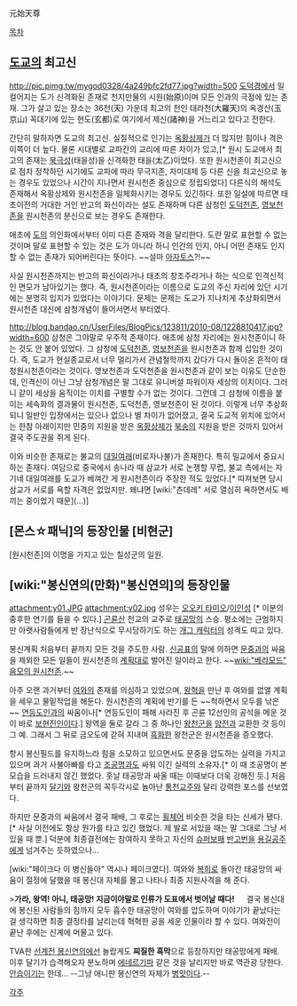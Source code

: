 元始天尊

[[목차]]
== [[도교]]의 최고신 ==
http://pic.pimg.tw/mygod0328/4a249bfc2fd77.jpg?width=500
[[도덕경]]에서 일컬어지는 도가 신격화된 존재로 천지만물의 시원(始原)이며 모든 인과의 극점에 있는 존재. 그가 살고 있는 장소는 36천(天) 가운데 최고의 천인 대라천(大羅天)의 옥경산(玉京山) 꼭대기에 있는 현도(玄都)로 여기에서 제신(諸神)을 거느리고 있다고 전한다. 

간단히 말하자면 도교의 최고신. 실질적으로 인기는 [[옥황상제]]가 더 많지만 힘이나 격은 이쪽이 더 높다. 물론 시대별로 교파간의 교리에 따른 차이가 있고,[* 원시 도교에서 최고의 존재는 [[북극성]](태을성)을 신격화한 태을(太乙)이었다. 또한 원시천존이 최고신으로 점차 정착하던 시기에도 교파에 따라 무극지존, 자미대제 등 다른 신을 최고신으로 놓는 경우도 있었으나 시간이 지나면서 원시천존 중심으로 정립되었다] 다른식의 해석도 존재해서 옥황상제와 원시천존을 일체화시키는 경우도 있긴하다. 또한 일설에 따르면 태초이전의 거대한 거인 반고의 화신이라는 설도 존재하며 다른 삼청인 [[도덕천존]], [[영보천존]]을 원시천존의 분신으로 보는 경우도 존재한다.

애초에 [[도]]의 의인화에서부터 이미 다른 존재와 격을 달리한다. 도란 말로 표현할 수 없는 것이며 말로 표현할 수 있는 것은 도가 아니라 하니 인간의 인지, 아니 어떤 존재도 인지 할 수 없는 존재가 되어버린다는 뜻이다. ~~설마 [[아자토스]]?!~~ 

사실 원시천존까지는 반고의 화신이라거나 태초의 창조주라거나 하는 식으로 인격신적인 면모가 남아있기는 했다. 즉, 원시천존이라는 이름으로 도교의 주신 자리에 있던 시기에는 분명히 입지가 있었다는 이야기다. 문제는 문제는 도교가 지나치게 추상화되면서 원시천존 대신에 삼청개념이 들어서면서 부터였다.

http://blog.bandao.cn/UserFiles/BlogPics/123811/2010-08/1228810417.jpg?width=600
삼청은 그야말로 우주적 존재이다. 애초에 삼청 자리에는 원시천존이니 하는 것도 안 붙어 있었다. 그 삼청에 [[도덕천존]], [[영보천존]]을 원시천존과 함께 삽입한 것이다. 즉, 도교가 현실종교로서 너무 멀리가서 관념철학까지 갔다가 다시 돌아온 흔적이 태청원시천존이라는 것이다. 영보천존과 도덕천존을 원시천존과 같이 보는 이유도 단순한데, 인격신이 아닌 그냥 삼청개념은 말 그대로 유니버설 파워이자 세상의 이치이다. 그러니 같이 세상을 움직이는 이치를 구별할 수가 없는 것이다. 그런데 그 삼청에 이름을 붙이는 세속화의 결과물이 원시천존, 도덕천존, 영보천존이 된 것이다. 이렇게 너무 추상화 되니 일반인 입장에서는 있으나 없으나 별 차이가 없어졌고, 결국 도교적 위치에 있어서는 한참 아래이지만 민중의 지원을 받은 [[옥황상제]]가 [[북송]]의 지원을 받은 것까지 있어서 결국 주도권을 쥐게 된다.

이와 비슷한 존재로는 불교의 [[대일여래]](비로자나불)가 존재한다. 특히 밀교에서 중요시하는 존재다. 여담으로 중국에서 송나라 때 삼교가 서로 논쟁할 무렵, 불교 측에서는 자기네 대일여래를 도교가 베껴간 게 원시천존이라 주장한 적도 있었다.[* 따져보면 당시 삼교가 서로를 욕할 자격은 없었지만. 왜냐면 [wiki:"츤데레" 서로 열심히 욕하면서도 배끼는 중이었기 때문](...)]

== [몬스☆패닉]의 등장인물 [비현군] ==
[원시천존]의 이명을 가지고 있는 칠성군의 일원. 

== [wiki:"봉신연의(만화)"봉신연의]의 등장인물 ==
attachment:y01.JPG
attachment:y02.jpg
성우는 [[오오키 타미오]]/[[이인성]] [* 이분의 중후한 연기를 들을 수 있다.] [[곤륜산]] 천교의 교주로 [[태공망]]의 스승. 평소에는 근엄하지만 아랫사람들에게 반 장난식으로 무시당하기도 하는 [[개그 캐릭터]]의 성격도 띠고 있다.

봉신계획 처음부터 끝까지 모든 것을 주도한 사람. [[신공표]]의 말에 의하면 [[문중]]과의 싸움을 제외한 모든 일들이 원시천존의 [[계획대로]] 벌어진 일이라고 한다. ~~[[wiki:"베라모드" 음모의 원시천존]].~~

아주 오랜 과거부터 [[여와]]의 존재를 의심하고 있었으며, [[왕혁]]을 만난 후 여와를 없앨 계획을 세우고 물밑작업을 해둔다. 원시천존의 계획에 반기를 든 ~~척하면서 모두를 낚은~~ [[연등도인]]과의 싸움이나[* 연등도인이 패해 사라진 후 곤륜 12선인의 공석을 메운 것이 바로 [[보현진인]]이다.] 왕역을 둘로 갈라 그 중 하나인 [[왕천군]]을 [[양전]]과 교환한 것 등이 그 예. 그래서 그 뒤로 금오도에 갇혀 지내며 [[흑화]]한 왕천군은 원시천존을 증오했다.

항시 봉신필드를 유지하느라 힘을 소모하고 있으면서도 문중을 압도하는 실력을 가지고 있으며 과거 사불아빠를 타고 [[조공명]]과도 싸워 이긴 실력의 소유자.[* 이 때 조공명이 본모습을 드러내지 않긴 했었다. 훗날 태공망과 싸울 때는 이때보다 더욱 강해진 듯.] 처음부터 끝까지 [[달기]]와 왕천군의 꼭두각시로 놀아난 [[통천교주]]와 달리 강력한 포스를 선보였다.

하지만 문중과의 싸움에서 결국 패배, 그 후로는 [[휠체어]] 비슷한 것을 타는 신세가 됐다.[* 사실 이전에도 항상 뭔가를 타고 있긴 했었다. 제 발로 서있을 때는 말 그대로 그냥 서있을 때 뿐.] 덕분에 최종결전에는 참여하지 못하고 자신의 [[슈퍼보패]] [[반고번]]을 [[용길공주]]에게 넘겨주는 듯하였으나...

[wiki:"페이크다 이 병신들아" 역시나 페이크였다]. 여와와 [[복희]]로 돌아간 태공망의 싸움이 절정에 달했을 때 봉신대 자체를 몰고 나타나 최종 지원사격을 해 준다.

>'''가라, 왕역! 아니, 태공망! 지금이야말로 인류가 도표에서 벗어날 때다!'''
　
결국 봉신대에 봉신된 사람들의 힘까지 모두 흡수한 태공망이 여와를 압도하며 이야기가 끝났다는 걸 생각하면 최종 결정타를 날리는데 혁혁한 공을 세운 인물이라 할 수 있다. 여와전이 끝난 후에는 신계에 머물고 있다.

TVA판 [[선계전 봉신연의]]에선 놀랍게도 '''찌질한 흑막'''으로 등장하지만 태공망에게 패배. 이후 달기가 습격해오자 분노하며 [[에네르기파]] 같은 것을 날리지만 바로 역관광 당한다. [[안습]]이기는 한데... --그냥 애니판 봉신연의 자체가 [[병맛]]이다.--

[[각주]]
